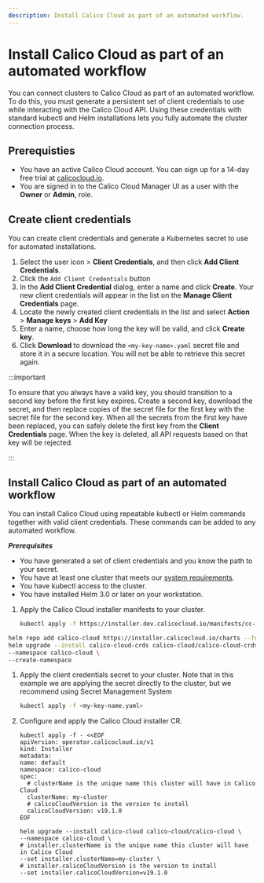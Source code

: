 ```yaml
---
description: Install Calico Cloud as part of an automated workflow.
---
```



# Install Calico Cloud as part of an automated workflow

You can connect clusters to Calico Cloud as part of an automated workflow.
To do this, you must generate a persistent set of client credentials to use while interacting with the Calico Cloud API.
Using these credentials with standard kubectl and Helm installations lets you fully automate the cluster connection process.

## Prerequisties

* You have an active Calico Cloud account. You can sign up for a 14-day free trial at [calicocloud.io](https://calicocloud.io).
* You are signed in to the Calico Cloud Manager UI as a user with the **Owner** or **Admin**, role.

## Create client credentials

You can create client credentials and generate a Kubernetes secret to use for automated installations.

1. Select the user icon <IconUser width="20"/> > **Client Credentials**, and then click **Add Client Credentials**.
1. Click the `Add Client Credentials` button
1. In the **Add Client Credential** dialog, enter a name and click **Create**.
   Your new client credentials will appear in the list on the **Manage Client Credentials** page.
1. Locate the newly created client credentials in the list and select **Action** > **Manage keys** > **Add Key**
1. Enter a name, choose how long the key will be valid, and click **Create key**.
1. Click **Download** to download the `<my-key-name>.yaml` secret file and store it in a secure location.
   You will not be able to retrieve this secret again.

:::important

To ensure that you always have a valid key, you should transition to a second key before the first key expires.
Create a second key, download the secret, and then replace copies of the secret file for the first key with the secret file for the second key.
When all the secrets from the first key have been replaced, you can safely delete the first key from the **Client Credentials** page.
When the key is deleted, all API requests based on that key will be rejected.

:::

## Install Calico Cloud as part of an automated workflow

You can install Calico Cloud using repeatable kubectl or Helm commands together with valid client credentials.
These commands can be added to any automated workflow.

***Prerequisites***

* You have generated a set of client credentials and you know the path to your secret.
* You have at least one cluster that meets our [system requirements](requirements/system-requirements.mdx).
* You have kubectl access to the cluster.
* You have installed Helm 3.0 or later on your workstation.

1. Apply the Calico Cloud installer manifests to your cluster.

   <Tabs>
   <TabItem value="kubectl" label="kubectl">

   ```bash
   kubectl apply -f https://installer.dev.calicocloud.io/manifests/cc-operator/latest/deploy.yaml
   ```

  </TabItem>
  <TabItem value="helm" label="Helm">

  ```bash
  helm repo add calico-cloud https://installer.calicocloud.io/charts --force-update \
  helm upgrade --install calico-cloud-crds calico-cloud/calico-cloud-crds \
  --namespace calico-cloud \
  --create-namespace
  ```

  </TabItem>
  </Tabs>

1. Apply the client credentials secret to your cluster.
   Note that in this example we are applying the secret directly to the cluster, but we recommend using Secret Management System

   ```bash
   kubectl apply -f <my-key-name.yaml>
   ```

1. Configure and apply the Calico Cloud installer CR.

   <Tabs>
   <TabItem value="kubectl" label="kubectl">

   ```shell
   kubectl apply -f - <<EOF
   apiVersion: operator.calicocloud.io/v1
   kind: Installer
   metadata:
   name: default
   namespace: calico-cloud
   spec:
     # clusterName is the unique name this cluster will have in Calico Cloud
     clusterName: my-cluster
     # calicoCloudVersion is the version to install
     calicoCloudVersion: v19.1.0
   EOF
   ```

   </TabItem>
   <TabItem value="helm" label="Helm">

   ```shell
   helm upgrade --install calico-cloud calico-cloud/calico-cloud \
   --namespace calico-cloud \
   # installer.clusterName is the unique name this cluster will have in Calico Cloud
   --set installer.clusterName=my-cluster \
   # installer.calicoCloudVersion is the version to install
   --set installer.calicoCloudVersion=v19.1.0
   ```

   </TabItem>
   </Tabs>